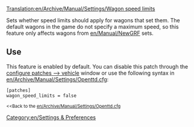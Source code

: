 [[Translation:en/Archive/Manual/Settings/Wagon speed limits]]


Sets whether speed limits should apply for wagons that set them. The default wagons in the game do not specify a maximum speed, so this feature only affects wagons from [[en/Manual/NewGRF]] sets.

== Use ==

This feature is enabled by default. You can disable this patch through the [[en/Archive/Manual/Settings/Advanced Settings/Vehicles#enable-wagon-speed-limits|configure patches --> vehicle]] window or use the following syntax in [[en/Archive/Manual/Settings/Openttd.cfg]]:

 [patches]
 wagon_speed_limits = false
<small><<Back to the [[en/Archive/Manual/Settings/Openttd.cfg]]</small>
[[Category:en/Settings & Preferences]]